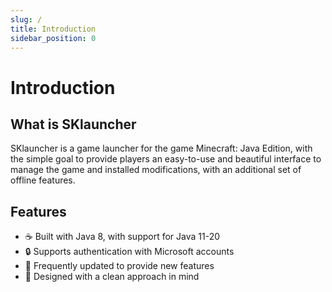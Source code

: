 ```yaml
---
slug: /
title: Introduction
sidebar_position: 0
---
```


# Introduction

## What is SKlauncher

SKlauncher is a game launcher for the game Minecraft: Java Edition, with the simple goal to provide players an easy-to-use and
beautiful interface to manage the game and installed modifications, with an additional set of offline features.

## Features

<ul className="emoji-list">
  <li>
    <span>☕</span> Built with Java 8, with support for Java 11-20
  </li>
  <li>
    <span>🔒</span> Supports authentication with Microsoft accounts
  </li>
  <li>
    <span>🚀</span> Frequently updated to provide new features
  </li>
  <li>
    <span>💄</span> Designed with a clean approach in mind
  </li>
</ul>
